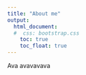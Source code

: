 ```yaml
---
title: "About me"
output: 
  html_document:
  #  css: bootstrap.css
    toc: true
    toc_float: true
---
```


Ava avavavava

